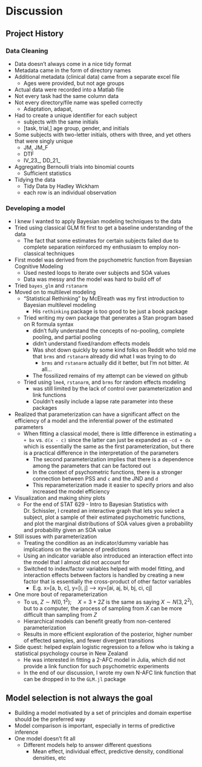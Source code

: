 # Discussion {#discussion}

## Project History

### Data Cleaning

- Data doesn't always come in a nice tidy format
- Metadata came in the form of directory names
- Additional metadata (clinical data) came from a separate excel file
  - Ages were provided, but not age groups
- Actual data were recorded into a Matlab file
- Not every task had the same column data
- Not every directory/file name was spelled correctly
  - Adaptation, adapat, 
- Had to create a unique identifier for each subject
  - subjects with the same initials
  - [task, trial,] age group, gender, and initials
- Some subjects with two-letter initials, others with three, and yet others that were singly unique
  - JM, JM_F
  - DTF
  - IV_23_, DD_21_
- Aggregating Bernoulli trials into binomial counts
  - Sufficient statistics
- Tidying the data
  - Tidy Data by Hadley Wickham
  - each row is an individual observation

### Developing a model

- I knew I wanted to apply Bayesian modeling techniques to the data
- Tried using classical GLM fit first to get a baseline understanding of the data
  - The fact that some estimates for certain subjects failed due to complete separation reinforced my enthusiasm to employ non-classical techniques
- First model was derived from the psychometric function from Bayesian Cognitive Modeling
  - Used nested loops to iterate over subjects and SOA values
  - Data was messy and the model was hard to build off of
- Tried `bayes_glm` and `rstanarm`
- Moved on to multilevel modeling
  - "Statistical Rethinking" by McElreath was my first introduction to Bayesian multilevel modeling
    - His `rethinking` package is too good to be just a book package
  - Tried writing my own package that generates a Stan program based on R formula syntax
    - didn't fully understand the concepts of no-pooling, complete pooling, and partial pooling
    - didn't understand fixed/random effects models
    - Was shot down quickly by some kind folks on Reddit who told me that `brms` and `rstanarm` already did what I was trying to do
      - `brms` and `rstanarm` actually did it better, but I'm not bitter. At all...
    - The fossilized remains of my attempt can be viewed on github
  - Tried using `lme4`, `rstanarm`, and `brms` for random effects modeling
    - was still limited by the lack of control over parameterization and link functions
    - Couldn't easily include a lapse rate parameter into these packages
- Realized that parameterization can have a significant affect on the efficiency of a model and the inferential power of the estimated parameters
  - When fitting a classical model, there is little difference in estimating `a + bx` vs. `d(x - c)` since the latter can just be expanded as `-cd + dx` which is essentially the same as the first parameterization, but there is a practical difference in the interpretation of the parameters
    - The second parameterization implies that there is a dependence among the parameters that can be factored out
    - In the context of psychometric functions, there is a stronger connection between PSS and `c` and the JND and `d`
    - This reparameterization made it easier to specify priors and also increased the model efficiency
- Visualization and making shiny plots
  - For the end of STAT 629 - Intro to Bayesian Statistics with Dr. Schissler, I created an interactive graph that lets you select a subject, plot a sample of their estimated psychometric functions, and plot the marginal distributions of SOA values given a probability and probability given an SOA value
- Still issues with parameterization
  - Treating the condition as an indicator/dummy variable has implications on the variance of predictions
  - Using an indicator variable also introduced an interaction effect into the model that I almost did not account for
  - Switched to index/factor variables helped with model fitting, and interaction effects between factors is handled by creating a new factor that is essentially the cross-product of other factor variables
    - E.g. x=[a, b, c], y=[i, j] --> xy=[ai, aj, bi, bj, ci, cj]
- One more bout of reparameterization
  - To us, $Z \sim N(0, 1^2);\quad X = 3 + 2Z$ is the same as saying $X \sim N(3, 2^2)$, but to a computer, the process of sampling from $X$ can be more difficult than sampling from $Z$
  - Hierarchical models can benefit greatly from non-centered parameterization
  - Results in more efficient exploration of the posterior, higher number of effected samples, and fewer divergent transitions
- Side quest: helped explain logistic regression to a fellow who is taking a statistical psychology course in New Zealand
  - He was interested in fitting a 2-AFC model in Julia, which did not provide a link function for such psychometric experiments
  - In the end of our discussion, I wrote my own N-AFC link function that can be dropped in to the `GLM.jl` package

## Model selection is not always the goal

- Building a model motivated by a set of principles and domain expertise should be the preferred way
- Model comparison is important, especially in terms of predictive inference
- One model doesn't fit all
  - Different models help to answer different questions
    - Mean effect, individual effect, predictive density, conditional densities, etc

